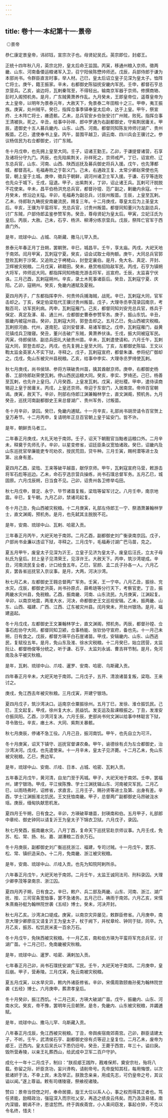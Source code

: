 ```yaml
---
---
---
```

title: 卷十一·本纪第十一·景帝
---

 ◎景帝

恭仁康定景皇帝，讳祁钰，宣宗次子也。母贤妃吴氏。英宗即位，封郕王。

正统十四年秋八月，英宗北狩，皇太后命王监国。丙寅，移通州粮入京师。徵两畿、山东、河南备倭运粮诸军入卫，召宁阳侯陈懋帅师还。戊辰，兵部侍郎于谦为本部尚书。令群臣直言时事，举人材。己巳，皇太后诏立皇子见深为皇太子。恤阵亡将士。庚午，籍王振家。辛未，右都御史陈镒抚安畿内军民。壬申，都督石亨总京营兵。乙亥，谕边将，瓦剌秦驾至，不得轻出。输南京军器于京师。修撰商辂、彭时入阁预机务。是月，广东贼黄萧养作乱。九月癸未，王即皇帝位，遥尊皇帝为太上皇帝，以明年为景泰元年，大赦天下，免景泰二年田租十之三。甲申，夷王振族。庚寅，处州贼平。癸巳，指挥佥事季铎奉皇太后命，达于上皇。甲午，祭宣府、土木阵亡将士，瘗遗骸。乙未，总兵官安乡伯张安讨广州贼，败死。指挥佥事王清被执，死之。辛丑，给事中孙祥、郎中罗通为右副都御史，守紫荆居庸关。甲辰，遣御史十五人募兵畿内、山东、山西、河南。都督同知陈友帅师讨湖广、贵州叛苗。乙巳，遣使奉书上皇。丙午，苗围平越卫，调云南、四川兵会王骥讨之。参议杨信民为右佥都御史，讨广东贼。

冬十月戊申，也先拥上皇至大同。壬子，诏诸王勤王。乙卯，于谦提督诸营，石享及诸将分守九门。丙辰，也先陷紫荆关，孙祥死之，京师戒严。丁巳，诏宣府、辽东总兵官，山东、河南、山西、陕西巡抚及募兵御史将兵入援。戊午，也先薄都城，都督高礼、毛福寿败之于彰义门。己未，右通政王复、太常少卿赵荣使也先营，朝上皇于土城。庚申，徵兵于朝鲜，调河州诸卫士军入援。于谦、石亨等连败也先众于城下。壬戌，寇退。甲子，出紫荆关，丁卯，诏止诸王兵。瓦剌可汗脱脱不花使来。辛未，昌平伯杨洪充总兵官，都督孙镗、范广副之，剿畿内余寇。十一月癸未，修沿边关隘。辛卯，毛福寿为副总兵，讨辰州叛苗。壬辰，上皇至瓦剌。乙未，侍郎耿九畴抚安南畿流民，赐复三年。十二月庚戌，尊皇太后为上圣皇太后。辛亥，王骥为平蛮将军，充总兵官，讨贵州叛苗。都督同知董兴为左副总兵，讨广东贼，户部侍郎孟鉴参赞军务。癸丑，尊母贤妃为皇太后。甲寅，立妃汪氏为皇后。丙辰，大赦。己未，石亨、杨洪、柳溥分练京营兵。戊辰，祭阵亡官军于西直门外。

是年，琉球中山、占城、乌斯藏、撒马儿罕入贡。

景泰元年春正月丁丑朔，罢朝贺。辛巳，城昌平。壬午，享太庙。丙戌，大祀天地于南郊。闰月甲寅，瓦刺寇宁夏。癸亥，诏会试取士毋拘额。庚午，大同总兵官郭登败瓦剌于沙窝，又追败之于栲栳山，封登定襄伯。是月，免大名、真定、开封、卫辉被灾税粮。二月戊寅，耕耤田。癸未，悬赏格招陷敌军民。丙戌，石亨为镇朔大将军，帅师巡大同。都指挥同知杨能充游击将军，巡宣府。壬辰，太监喜宁伏诛。三月己酉，瓦剌寇朔州。辛亥，录土木死事诸臣后。癸丑，瓦剌寇宁夏、庆阳。乙卯，寇朔州。癸亥，免畿内逋赋及夏税。

夏四月丙子，广东都指挥李升、何贵帅兵捕海贼，战死。辛巳，瓦剌寇大同，官军击却之。丁亥，保定伯梁珤代王骥讨贵州叛苗。戊子，大理寺丞李茂录囚南京，考黜百司，访军民利病。丙申，瓦剌寇雁门。己亥，都督同知刘安充总兵官，练兵于保定、真定及涿、易、通三州，佥都御史曹泰参赞军务。庚子，振山东饥。辛丑，振畿内被寇州县。癸卯，瓦剌寇大同，郭登击却之。五月乙巳，免山西被灾税粮。瓦剌掠河曲、代州，遂南犯，诏刘安督涿、易诸军御之。戊申，瓦剌寇雁门，益黄花镇戍兵卫陵寝。癸丑，董兴击破广东贼，黄萧养伏诛。壬戌，振大同被寇军民。丙寅，侍郎侯琎、副总兵田礼大破贵州苗。辛未，瓦剌遣使请和。六月壬午，瓦剌寇大同，郭登击却之。丙戌，也先复拥上皇至大同。丁亥，左都御史陈镒、王文以鞫太监金英家人不实下狱，寻释之。戊子，瓦剌寇宣府，都督朱谦、参将纪广御却之。戊戌，免山东被灾州县税粮。乙亥，给事中李实、大理寺丞罗绮使瓦剌。

秋七月庚戌，尚书侯琎、参将方瑛破贵州苗，擒其酋献京师。庚申，右都御史杨善、工部侍郎赵荣使瓦剌。停山西民运粮大同。癸亥，李实、罗绮还。己巳，杨善至瓦剌，也先许上皇归。八月癸酉，上皇发瓦剌。戊寅，祀社稷。甲申，遣侍读商辂迎上皇于居庸关。丙戌，上皇还京师。帝迎于东安门，入居南宫。帝帅百官朝谒。庚寅，赦天下。辛卯，刑部右侍郎江渊兼翰林学士，直文渊阁，预机务。九月癸丑，巡抚河南副都御史王来总督湖广、贵州军务，讨叛苗。

冬十月辛卯，录囚。癸巳，免畿内逋赋。十一月辛亥，礼部尚书胡濙请令百官贺上皇万寿节。十二月丙申，复请明年正旦百官朝上皇于延安门。皆不许。

是年，朝鲜贡马者三。

二年春正月庚戌，大礼天地于南郊。壬子，诏天下朝觐官当黜者运粮口外。二月辛未，释奠于先师孔子。辛卯，以星变修省，诏廷臣条议宽恤诸政。癸巳，诏畿内及山东巡抚官举廉能吏专司劝农，授民荒田，贷牛种。三月壬寅，赐柯潜等进士及第、出身有差。

夏四月乙酉，梁珤、王来等破平越苗，献俘京师。甲午，瓦剌寇宣府马营，敕游击将军石彪等巡边。乙未，命石亨选京营兵操练，尚书石璞总督军务。五月乙巳，城固原。六月戊辰朔，日当食不见。己卯，诏贵州各卫修举屯田。

秋七月戊申，普定、永宁、毕节诸苗复叛，梁珤等留军讨之。八月壬申，南京地震。辛巳，复午朝。九月乙卯，禁诸司起复。

冬十月己丑，免山西被灾税粮。十二月庚寅，礼部左侍郎王一宁、祭酒萧兼翰林学士，直文渊阁，预机务。是月，也先弑其主脱脱不花。

是年，安南、琉球中山、瓦剌、哈密入贡。

三年春正月丙午，大祀天地于南郊。二月乙酉，副都御史刘广衡录南京囚。戊子，户部尚书金濂以违诏下狱，寻释之。三月戊午，毛福寿讨湖广巴马苗，克之。

夏五月甲午，废皇太子见深为沂王，立皇子见济为皇太子。废皇后汪氏，立太子母杭氏为皇后。封上皇子见清荣王，见淳许王。大赦天下。丙申，筑沙湾堤成。辛丑，河南流民复业者，计口给食五年。乙巳，官颜、孟二氏子孙各一人。六月乙亥，罢各省巡抚官入京议事。是月，大两，河决沙湾。

秋七月乙未，左都御史王翱总督两广军务。壬寅，王一宁卒。八月乙丑，振徐、兖水灾。戊辰，都御史洪英，尚书孙原贞、薛希琏等分行天下，考察官吏。丁丑，振两畿水灾州县，免税粮。乙酉，振南畿、河南、山东流民。九月庚寅，江渊起复。辛卯，以南京地震，两淮大水，河决，命都御史王文巡视安辑。乙未，振两畿、山东、山西、福建、广西、江西、辽东被灾州县。闰月癸未，开处州银场。是月，福建盗起。

冬十月戊戌，左都御史王文兼翰林学士，直文渊阁，预机务。丙辰，都督孙镗、佥事石彪协守大同，都督同知卫颍，佥事杨能、张钦协守宣府，备也先。十一月己未朔，日有食之。戊辰，都督方瑛平白石崖诸苗。甲戌，安辑畿内、山东、山西逃民，复赋役五年。是月，免山东及淮、徐水灾税粮。十二月癸巳，始立团营，太监阮让、都督杨俊等分统之，听于谦、石亨、太监刘永诚、曹吉祥节制。是月，免河南及永平被灾秋粮。

是年，瓦剌、琉球中山、爪哇、暹罗、安南、哈密、乌斯藏入贡。

四年春正月辛未，大祀天地于南郊。二月戊子，五开、清浪诸苗复叛，梁珤、王来讨之。

庚戌，免江西去年被灾秋粮。三月戊寅，开建宁银场。

夏四月戊子，筑沙湾决口。运南京仓粟振徐州。五月丁巳，发徐、淮仓振饥民。己巳，王文起复。甲戌，徐州复大水，民益饥。发支运及盐课粮振之。丁丑，发淮安仓振凤阳。乙酉，沙湾河复决。六月壬辰，吏部尚书何文渊以给事中林聪言下狱，寻令致仕。辛亥，瘗土木、大同、紫荆关暴骸。

秋七月庚辰，停诸不急工役。八月己丑，振河南饥。甲午，也先自立为可汗。

冬十月庚寅，诏天下镇守、巡抚官督课农桑。甲午，谕德徐有贞为左佥都御史，治沙湾决河。戊戌，也先遣使来。十一月辛未，皇太子见济薨。十二月乙未，免山东被灾税粮。乙巳，赉边军。

是年，琉球中山、安南、爪哇、日本、占城、哈密、瓦剌入贡。

五年春正月戊午，黄河清，自龙门至于芮城。甲子，大祀天地于南郊。壬申，罢福州，建宁银场。甲戌，平江侯陈豫、学士江渊抚辑山东、河南被灾军民。二月乙巳，以雨旸弗时，诏修省，求直言。三月壬子，赐孙贤等进士及第、出身有差。辛酉，学士江渊振淮北饥民。王文抚恤南畿。甲子，总督两广副都御史马昂破泷水瑶。庚辰，缅甸执献思机发。

夏四月壬午朔，日有食之。辛卯，方瑛破草塘苗，封瑛南和伯。五月甲子，礼部郎中章纶、御史钟同以请复沂王为皇太子下锦衣卫狱。六月戊子，录囚。

秋七月癸酉，振南畿水灾。八月丁酉，复命天下巡抚官赴京师议事。九月壬戌，免苏、松、常、扬、杭、嘉、湖漕粮二百余万石。

冬十月庚辰，副都御史刘广衡巡抚浙江、福建，专司讨贼。十一月戊午，罢苏、松、常、镇织造采办。十二月，免南畿、浙江被灾税粮。

是年，安南、琉球中山、爪哇入贡。也先为知院阿剌所杀。

六年春正月戊午，大祀天地于南郊。二月壬午，太监王诚同法司、刑科录囚。大理少卿李茂等录南京、浙江囚。

夏四月丙子朔，日有食之。辛巳，敕户、兵二部及两畿、山东、河南、浙江、湖广抚、按、三司官条宽恤事，罢不急诸务。五月己巳，祷雨于南郊。六月乙亥，宋懦朱熹裔孙梃为翰林院世袭《五经》博士。癸未，河决开封。

秋七月乙亥。沙湾决口堤成。庚寅，以南京灾异屡见，敕群臣修省。八月庚申，南京大理少卿廖庄又请复沂王为皇太子，杖于阙下，并杖章纶、钟同于狱，同卒。九月乙亥，振苏、松饥民米麦一百余万石。

冬十月戊午，免陕西被灾税粮。十一月乙亥，南和伯方瑛为平蛮将军充总兵官，讨湖广苗。十二月己巳，免南畿被灾秋粮。

是年，琉球中山、暹罗、哈密、满剌加入贡。

七年春正月己卯，尚书石璞抚安湖广军民。壬午，大祀天地于南郊。二月庚申，皇后崩。甲子，营寿陵。三月戊寅，免云南被灾税粮。

夏五月戊寅，以水旱灾异，敕内外诸臣修省。辛卯，宋儒周敦颐裔孙冕为翰林院世袭《五经》博士。六月庚申，葬肃孝皇后。

冬十月癸卯，振江西饥。十二月己亥，方瑛大破湖广苗。戊午，振畿内、山东、河南水灾。癸亥，帝不豫，罢明年元旦朝贺。是冬，免畿内、山东被灾税粮，并蠲逋赋。

是年，琉球中山、撒马儿罕、乌斯藏入贡。

八年春正月戊辰，免江西被灾税粮。丁丑，帝舆疾宿南郊斋宫。己卯，群臣请建太子，不听。壬午，武清侯石亨、副都御史徐有贞等迎上皇复位。二月乙未，废帝为郕王，迁西内。皇太后吴氏以下悉仍旧号。癸丑，王薨于西宫，年三十。谥曰戾。毁所营寿陵，以亲王礼葬西山，给武成中卫军二百户守护。

成化十一年十二月戊子，制曰：“朕叔郕王践阼，戡难保邦，奠安宗社，殆将八载。弥留之际，奸臣贪功，妄兴谗构，请削帝号。先帝旋知其枉，每用悔恨，以次抵诸奸于法，不幸上宾，未及举正。朕敦念亲亲，用成先志，可仍皇帝之号，其议谥以闻。”遂上尊谥。敕有司缮陵寝，祭飨视诸陵。

赞曰：景帝当倥偬之时，奉命居摄，旋王大位以系人心，事之权而得其正者也。笃任贤能，励精政治，强寇深入而宗社乂安，再造之绩良云伟矣。而乃汲汲易储，南内深锢，朝谒不许，恩谊恝然。终于舆疾斋宫，小人乘间窃发，事起仓猝，不克以令名终，惜夫！

